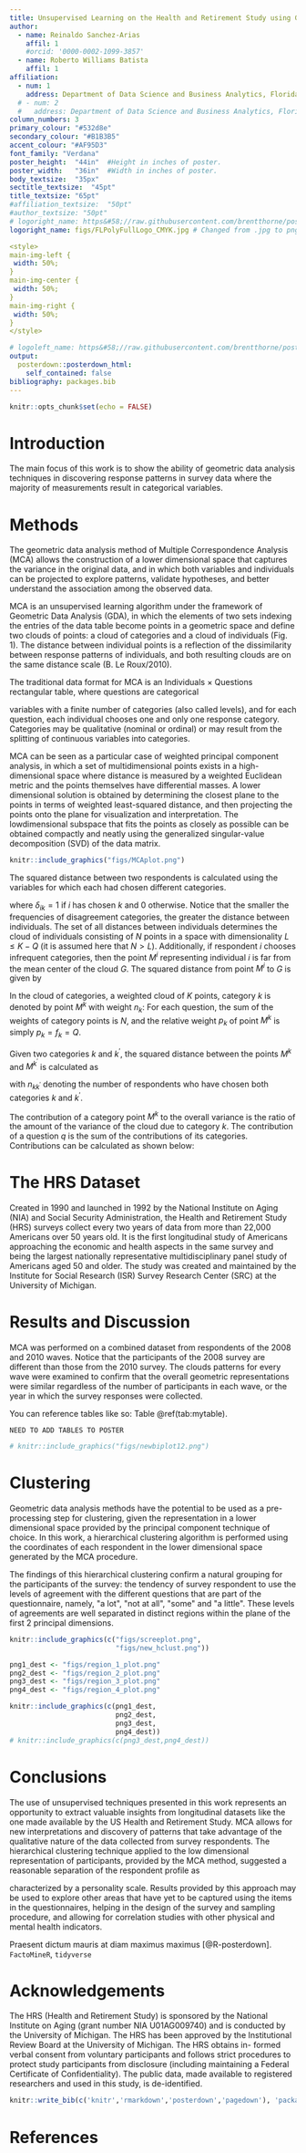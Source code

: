 ```yaml
---
title: Unsupervised Learning on the Health and Retirement Study using Geometric Data Analysis
author:
  - name: Reinaldo Sanchez-Arias
    affil: 1
    #orcid: '0000-0002-1099-3857'
  - name: Roberto Williams Batista
    affil: 1
affiliation:
  - num: 1
    address: Department of Data Science and Business Analytics, Florida Polytechnic University
  # - num: 2
  #   address: Department of Data Science and Business Analytics, Florida Polytechnic University
column_numbers: 3
primary_colour: "#532d8e"
secondary_colour: "#B1B3B5"
accent_colour: "#AF95D3"
font_family: "Verdana"
poster_height:	"44in"	#Height in inches of poster.
poster_width:	"36in"	#Width in inches of poster.
body_textsize:	"35px"
sectitle_textsize:	"45pt"
title_textsize:	"65pt"
#affiliation_textsize:	"50pt"
#author_textsize: "50pt"
# logoright_name: https&#58;//raw.githubusercontent.com/brentthorne/posterdown/master/images/betterhexlogo.png
logoright_name: figs/FLPolyFullLogo_CMYK.jpg # Changed from .jpg to png]

<style>
main-img-left {
 width: 50%;
}
main-img-center {
 width: 50%;
}
main-img-right {
 width: 50%;
}
</style>

# logoleft_name: https&#58;//raw.githubusercontent.com/brentthorne/posterdown/master/images/betterhexlogo.png
output: 
  posterdown::posterdown_html:
    self_contained: false
bibliography: packages.bib
---
```


```r
knitr::opts_chunk$set(echo = FALSE)
```

# Introduction

The main focus of this work is to show the ability of geometric data analysis techniques in discovering response patterns in survey data where the majority of measurements result in categorical variables.
 
# Methods

The geometric data analysis method of Multiple Correspondence Analysis (MCA) allows the construction of a lower dimensional space that captures the variance in the original data, and in which both variables and individuals can be projected to explore patterns, validate hypotheses, and better understand the association among the observed data.

MCA is an unsupervised learning algorithm under the framework of Geometric Data Analysis (GDA), in which the elements of two sets indexing the entries of the data table become points in a geometric space and define two clouds of points: a cloud of categories and a cloud of individuals (Fig. 1). The distance between individual points is a reflection of the dissimilarity between response patterns of individuals, and both resulting clouds are on the same distance scale (B. Le Roux/2010).

The traditional data format for MCA is an Individuals $\times$ Questions rectangular table, where questions are categorical

variables with a finite number of categories (also called levels), and for each question, each individual chooses one and only one response category. Categories may be qualitative (nominal or ordinal) or may result from the splitting of continuous variables into categories.

MCA can be seen as a particular case of weighted principal component analysis, in which a set of multidimensional points exists in a high-dimensional space where distance is measured by a weighted Euclidean metric and the points themselves have differential masses. A lower dimensional solution is obtained by determining the closest plane to the points in terms of weighted least-squared distance, and then projecting the points onto the plane for visualization and interpretation. The lowdimensional subspace that fits the points as closely as possible can be obtained compactly and neatly using the generalized singular-value decomposition (SVD) of the data matrix.


<!-- \begin{figure}[!t]  -->
<!-- \centering  -->
<!-- \includegraphics[width=3.5in]{figs/mcaIdeaNew.pdf} -->
<!-- \caption{Clouds of points generated by MCA} -->
<!-- \label{fig:fig_MCAillustration}  -->
<!-- \end{figure} -->

```r
knitr::include_graphics("figs/MCAplot.png")
```

The squared distance between two respondents is calculated using the variables for which each had chosen different categories.

\begin{equation}
\begin{aligned}[b]
\label{eq:distInd}
d^2(i, i^{\prime}) &= \frac{1}{Q} \sum_{k\in K} \frac{(\delta_{ik} - \delta_{i^{\prime}k})^2}{f_k}  
\end{aligned}
\end{equation}

where $\delta_{ik} = 1$ if $i$ has chosen $k$ and $0$ otherwise. Notice that the smaller the frequencies of disagreement categories, the greater the distance between individuals. The set of all distances between individuals determines the cloud of individuals consisting of $N$ points in a space with dimensionality $L\leq K - Q$ \cite{greenacre2006multiple} (it is assumed here that $N > L$). Additionally, if respondent $i$ chooses infrequent categories, then the point $M^i$ representing individual $i$ is far from the mean center of the cloud $G$. The squared distance from point $M^i$ to $G$ is given by 

\begin{equation}
\begin{aligned}[b]
\label{eq:distGM}
(GM^i)^2 &= \left( \frac{1}{Q} \sum_{k\in K} \frac{\delta_{ik}}{f_k}  \right) -1
\end{aligned}
\end{equation}

In the cloud of categories, a weighted cloud of $K$ points, category $k$ is denoted by point $M^k$ with weight $n_k$: For each question, the sum of the weights of category points is $N$, and the relative weight $p_k$ of point $M^k$ is simply $p_k = f_k=Q$.

Given two categories $k$ and $k^\prime$, the squared distance between the points $M^k$ and $M^{k^\prime}$ is calculated as

\begin{equation}
\begin{aligned}[b]
\label{eq:distCat}
(M^k, M^{k^{\prime}})^2 &= \frac{n_k + n_{k^\prime} - 2 n_{kk^\prime} }{n_k n_{k^\prime}/N}
\end{aligned}
\end{equation}

with $n_{kk^\prime}$ denoting the number of respondents who have chosen both categories $k$ and $k^\prime.$

The contribution of a category point $M^k$ to the overall variance is the ratio of the amount of the variance of the cloud due to category $k$. The contribution of a question $q$ is the sum of the contributions of its categories. Contributions can be calculated as shown below:

\begin{equation}
\begin{aligned}[b]
\label{eq:contribMk}
\text{Ctr}_k &= \frac{1-f_k}{K-Q}, \quad \text{Ctr}_q = \frac{K_q -1 }{K-Q}
\end{aligned}
\end{equation}


# The HRS Dataset

Created in 1990 and launched in 1992 by the National Institute on Aging (NIA) and Social Security Administration, the Health and Retirement Study (HRS) surveys collect every two years of data from more than 22,000 Americans over 50 years old. It is the first longitudinal study of Americans approaching the economic and health aspects in the same survey and being the largest nationally representative multidisciplinary panel study of Americans aged 50 and older. The study was created and maintained by the Institute for Social Research (ISR) Survey Research Center (SRC) at the University of Michigan.


# Results and Discussion

MCA was performed on a combined dataset from respondents of the 2008 and 2010 waves. Notice that the participants of the 2008 survey are different than those from the 2010 survey. The clouds patterns for every wave were examined to confirm that the overall geometric representations were similar regardless of the number of participants in each wave, or the year in which the survey responses were collected.

You can reference tables like so: Table \@ref(tab:mytable). 

\begin{table}
\caption{Response frequencies (absolute $n_k$ and relative $f_k$), and contributions ($\text{Ctr}_k$) of  top categories by $\text{Ctr}_k$ and levels} 
\centering
\begin{tabular}{lrrr}
  \hline
  Category & nk & fk & ctrk \\ 
  \hline
  sophisticated\_Not at all & 2159 & 0.22 & 0.0093 \\ 
  imaginative\_A lot & 3109 & 0.32 & 0.0081 \\ 
  creative\_A lot & 2668 & 0.27 & 0.0086 \\ 
  caring\_A little & 345 & 0.04 & 0.011 \\ 
  talkactive\_A lot & 2823 & 0.29 & 0.0085 \\ 
  friendly\_A little & 372 & 0.04 & 0.011 \\ 
  careless\_Some & 993 & 0.10 & 0.011 \\ 
  responsible\_Some & 1729 & 0.18 & 0.0098 \\ 
  responsible\_A little & 236 & 0.02 & 0.012 \\ 
  nervous\_Not at all & 3101 & 0.32 & 0.0081 \\ 
  worry\_Not at all & 1625 & 0.17 & 0.0099 \\ 
  moody\_Some & 1470 & 0.15 & 0.01 \\ 
   \hline
\end{tabular}
\label{tab:fknkTop12}
\end{table}

`NEED TO ADD TABLES TO POSTER`

<!-- \begin{figure}[h!]  -->
<!-- \centering  -->
<!-- \includegraphics[width=3in]{../figs/newbiplot12.pdf} -->
<!-- \caption{Projection onto the first two principal dimensions} -->
<!-- \label{fig:biplot}  -->
<!-- \end{figure}  -->

```r
# knitr::include_graphics("figs/newbiplot12.png")
```

# Clustering

Geometric data analysis methods have the potential to be used as a pre-processing step for clustering, given the representation in a lower dimensional space provided by the principal component technique of choice. In this work, a hierarchical clustering algorithm is performed using the coordinates of each respondent in the lower dimensional space generated by the MCA procedure.

The findings of this hierarchical clustering confirm a natural grouping for the participants of the survey: the tendency of survey respondent to use the levels of agreement with the different questions that are part of the questionnaire, namely, &quot;a lot&quot;, &quot;not at all&quot;, &quot;some&quot; and &quot;a little&quot;. These levels of agreements are well separated in distinct regions within the plane of the first 2 principal dimensions.

<!-- \begin{figure}[h!]  -->
<!-- \centering  -->
<!-- \includegraphics[width=3.2in]{../figs/new_hclust.pdf} -->
<!-- \caption{Hierarchical clustering using principal dimensions generated by multiple correspondence analysis.} -->
<!-- \label{fig:hclust}  -->
<!-- \end{figure}  -->


```r
knitr::include_graphics(c("figs/screeplot.png",
                          "figs/new_hclust.png"))
```

```r
png1_dest <- "figs/region_1_plot.png"
png2_dest <- "figs/region_2_plot.png"
png3_dest <- "figs/region_3_plot.png"
png4_dest <- "figs/region_4_plot.png"
```



```r
knitr::include_graphics(c(png1_dest,
                          png2_dest, 
                          png3_dest,
                          png4_dest))
# knitr::include_graphics(c(png3_dest,png4_dest))
```


# Conclusions

The use of unsupervised techniques presented in this work represents an opportunity to extract valuable insights from longitudinal datasets like the one made available by the US Health and Retirement Study. MCA allows for new interpretations and discovery of patterns that take advantage of the qualitative nature of the data collected from survey respondents. The hierarchical clustering technique applied to the low dimensional representation of participants, provided by the MCA method, suggested a reasonable separation of the respondent profile as

characterized by a personality scale. Results provided by this approach may be used to explore other areas that have yet to be captured using the items in the questionnaires, helping in the design of the survey and sampling procedure, and allowing for correlation studies with other physical and mental health indicators.

Praesent dictum mauris at diam maximus maximus [@R-posterdown].
`FactoMineR`, `tidyverse`

# Acknowledgements

The HRS (Health and Retirement Study) is sponsored by the National Institute on Aging (grant number NIA U01AG009740) and is conducted by the University of Michigan. The HRS has been approved by the Institutional Review Board at the University of Michigan. The HRS obtains in- formed verbal consent from voluntary participants and follows strict procedures to protect study participants from disclosure (including maintaining a Federal Certificate of Confidentiality). The public data, made available to registered researchers and used in this study, is de-identified.




```r
knitr::write_bib(c('knitr','rmarkdown','posterdown','pagedown'), 'packages.bib')
```


# References


